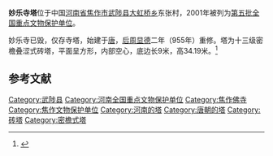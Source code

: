 {{coord|35|04|31|N|113|19|15|E|display=title|scale:10000}}
{{文物保护单位
| 级别 = 全国
| 名称 = 妙乐寺塔
| 图片 = 
| 所在 = [[河南省|河南省]][[武陟县|武陟县]]
| 分类 = 古建筑
| 时代 = [[五代|五代]]
| 编号 = [[第五批全国重点文物保护单位|第五批]]第342项
| 登录 = 2001年6月25日
}}

'''妙乐寺塔'''位于中国[[河南省|河南省]][[焦作市|焦作市]][[武陟县|武陟县]][[大虹桥乡|大虹桥乡]]东张村，2001年被列为[[第五批全国重点文物保护单位|第五批全国重点文物保护单位]]。

妙乐寺已毁，仅存寺塔，始建于[[唐朝|唐]]，[[后周|后周]][[显德|显德]]二年（955年）重修。塔为十三级密檐叠涩式砖塔，平面呈方形，内部空心，底边长9米，高34.19米。<ref>{{Cite book |title=全国重点文物保护单位·第一至第五批·第Ⅱ卷 |publisher=文物出版社 |year=2004 |isbn=7-5010-1525-2 |pages=403 }}</ref>

==参考文献==
{{reflist}}

{{河南全国重点文物保护单位}}

{{DEFAULTSORT:Miao}}
[[Category:武陟县|Category:武陟县]]
[[Category:河南全国重点文物保护单位|Category:河南全国重点文物保护单位]]
[[Category:焦作佛寺|Category:焦作佛寺]]
[[Category:焦作文物保护单位|Category:焦作文物保护单位]]
[[Category:河南的塔|Category:河南的塔]]
[[Category:唐朝的塔|Category:唐朝的塔]]
[[Category:砖塔|Category:砖塔]]
[[Category:密檐式塔|Category:密檐式塔]]